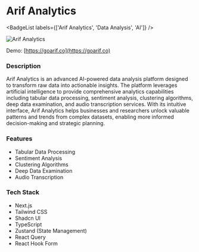 
# Arif Analytics
<BadgeList labels={['Arif Analytics', 'Data Analysis', 'AI']} />

![Arif Analytics](/static/project/goarif.webp)

Demo: 
[https://goarif.co](https://goarif.co)

### Description
Arif Analytics is an advanced AI-powered data analysis platform designed to transform raw data into actionable insights. The platform leverages artificial intelligence to provide comprehensive analytics capabilities including tabular data processing, sentiment analysis, clustering algorithms, deep data examination, and audio transcription services. With its intuitive interface, Arif Analytics helps businesses and researchers unlock valuable patterns and trends from complex datasets, enabling more informed decision-making and strategic planning.

### Features
- Tabular Data Processing
- Sentiment Analysis
- Clustering Algorithms
- Deep Data Examination
- Audio Transcription

### Tech Stack
- Next.js
- Tailwind CSS
- Shadcn UI
- TypeScript
- Zustand (State Management)
- React Query
- React Hook Form

